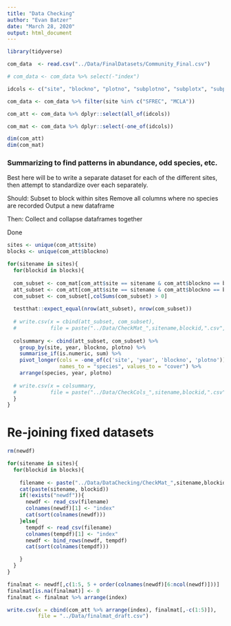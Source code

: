 ```yaml
---
title: "Data Checking"
author: "Evan Batzer"
date: "March 28, 2020"
output: html_document
---
```

```r
library(tidyverse)

com_data  <- read.csv("../Data/FinalDatasets/Community_Final.csv")

# com_data <- com_data %>% select(-"index")

idcols <- c("site", "blockno", "plotno", "subplotno", "subplotx", "subploty", "year", "index")

com_data <- com_data %>% filter(site %in% c("SFREC", "MCLA"))

com_att <- com_data %>% dplyr::select(all_of(idcols))

com_mat <- com_data %>% dplyr::select(-one_of(idcols))

dim(com_att)
dim(com_mat)
```

### Summarizing to find patterns in abundance, odd species, etc.

Best here will be to write a separate dataset for each of the different sites, then attempt to standardize over each separately.

Should:
  Subset to block within sites
  Remove all columns where no species are recorded
  Output a new dataframe
  
Then:
  Collect and collapse dataframes together
  
\check Done

```r
sites <- unique(com_att$site)
blocks <- unique(com_att$blockno)

for(sitename in sites){
  for(blockid in blocks){
   
  com_subset <- com_mat[com_att$site == sitename & com_att$blockno == blockid,]
  att_subset <- com_att[com_att$site == sitename & com_att$blockno == blockid,c(1,2,3,7)]
  com_subset <- com_subset[,colSums(com_subset) > 0]
  
  testthat::expect_equal(nrow(att_subset), nrow(com_subset))
  
  # write.csv(x = cbind(att_subset, com_subset),
  #           file = paste("../Data/CheckMat_",sitename,blockid,".csv", sep = ""))    
  
  colsummary <- cbind(att_subset, com_subset) %>%
    group_by(site, year, blockno, plotno) %>%
    summarise_if(is.numeric, sum) %>%
    pivot_longer(cols = -one_of(c('site', 'year', 'blockno', 'plotno')),
                 names_to = "species", values_to = "cover") %>%
    arrange(species, year, plotno)
  
  # write.csv(x = colsummary,
  #           file = paste("../Data/CheckCols_",sitename,blockid,".csv", sep = ""))    
  }
}
```

# Re-joining fixed datasets

```r
rm(newdf)

for(sitename in sites){
  for(blockid in blocks){
    
    filename <- paste("../Data/DataChecking/CheckMat_",sitename,blockid,"_fixed.csv", sep = "")    
    cat(paste(sitename, blockid))
    if(!exists("newdf")){
      newdf <- read_csv(filename)
      colnames(newdf)[1] <- "index"
      cat(sort(colnames(newdf)))
    }else{
      tempdf <- read_csv(filename)
      colnames(tempdf)[1] <- "index"
      newdf <- bind_rows(newdf, tempdf)
      cat(sort(colnames(tempdf)))

    }  
  }
}

finalmat <- newdf[,c(1:5, 5 + order(colnames(newdf)[6:ncol(newdf)]))]
finalmat[is.na(finalmat)] <- 0
finalmat <- finalmat %>% arrange(index)

write.csv(x = cbind(com_att %>% arrange(index), finalmat[,-c(1:5)]),        
          file = "../Data/finalmat_draft.csv")
```